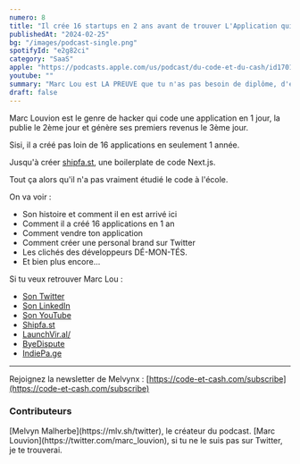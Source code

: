 ```yaml
---
numero: 8
title: "Il crée 16 startups en 2 ans avant de trouver L'Application qui lui génère 50'000 euros par mois - #8 Marc Louvion"
publishedAt: "2024-02-25"
bg: "/images/podcast-single.png"
spotifyId: "e2g82ci"
category: "SaaS"
apple: "https://podcasts.apple.com/us/podcast/du-code-et-du-cash/id1701022126"
youtube: ""
summary: "Marc Lou est LA PREUVE que tu n'as pas besoin de diplôme, d'études ou autre pour créer un business au service de ta vie. Un vrai passionné de la création d'application, il me raconte tout."
draft: false
---
```


Marc Louvion est le genre de hacker qui code une application en 1 jour, la publie le 2ème jour et génère ses premiers revenus le 3ème jour.

Sisi, il a créé pas loin de 16 applications en seulement 1 année.

Jusqu'à créer [shipfa.st](https://shipfa.st/), une boilerplate de code Next.js.

Tout ça alors qu'il n'a pas vraiment étudié le code à l'école.

On va voir :

- Son histoire et comment il en est arrivé ici
- Comment il a créé 16 applications en 1 an
- Comment vendre ton application
- Comment créer une personal brand sur Twitter
- Les clichés des développeurs DÉ-MON-TÉS.
- Et bien plus encore...

Si tu veux retrouver Marc Lou :

- [Son Twitter](https://twitter.com/marc_louvion)
- [Son LinkedIn](https://www.linkedin.com/in/marclouvion/)
- [Son YouTube](https://www.youtube.com/channel/UC12JO2IPlEViR-o6SLXKx1A)
- [Shipfa.st](https://shipfa.st/)
- [LaunchVir.al/](https://launchvir.al/)
- [ByeDispute](https://byedispute.com/)
- [IndiePa.ge](https://indiepa.ge/)

---

Rejoignez la newsletter de Melvynx : [https://code-et-cash.com/subscribe](https://code-et-cash.com/subscribe)

### Contributeurs

<Contributor>
  [Melvyn Malherbe](https://mlv.sh/twitter), le créateur du podcast.
</Contributor>
<Contributor>
  [Marc Louvion](https://twitter.com/marc_louvion), si tu ne le suis pas sur
  Twitter, je te trouverai.
</Contributor>
